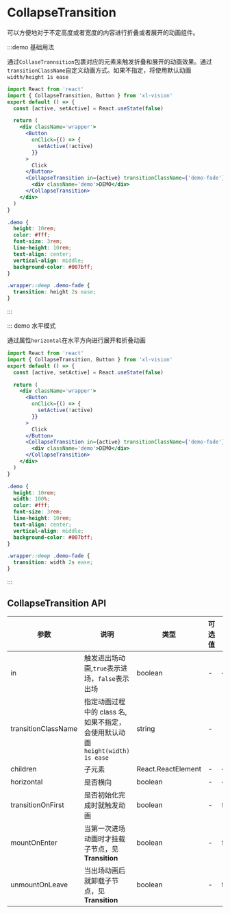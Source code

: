 # CollapseTransition

可以方便地对于不定高度或者宽度的内容进行折叠或者展开的动画组件。

:::demo 基础用法

通过`CollaseTrannsition`包裹对应的元素来触发折叠和展开的动画效果。通过`transitionClassName`自定义动画方式。如果不指定，将使用默认动画`width/height 1s ease`

```jsx
import React from 'react'
import { CollapseTransition, Button } from 'xl-vision'
export default () => {
  const [active, setActive] = React.useState(false)

  return (
    <div className='wrapper'>
      <Button
        onClick={() => {
          setActive(!active)
        }}
      >
        Click
      </Button>
      <CollapseTransition in={active} transitionClassName={'demo-fade'}>
        <div className='demo'>DEMO</div>
      </CollapseTransition>
    </div>
  )
}
```

```scss
.demo {
  height: 10rem;
  color: #fff;
  font-size: 3rem;
  line-height: 10rem;
  text-align: center;
  vertical-align: middle;
  background-color: #007bff;
}

.wrapper::deep .demo-fade {
  transition: height 2s ease;
}
```

:::

::: demo 水平模式

通过属性`horizontal`在水平方向进行展开和折叠动画

```jsx
import React from 'react'
import { CollapseTransition, Button } from 'xl-vision'
export default () => {
  const [active, setActive] = React.useState(false)

  return (
    <div className='wrapper'>
      <Button
        onClick={() => {
          setActive(!active)
        }}
      >
        Click
      </Button>
      <CollapseTransition in={active} transitionClassName={'demo-fade'} horizontal>
        <div className='demo'>DEMO</div>
      </CollapseTransition>
    </div>
  )
}
```

```scss
.demo {
  height: 10rem;
  width: 100%;
  color: #fff;
  font-size: 3rem;
  line-height: 10rem;
  text-align: center;
  vertical-align: middle;
  background-color: #007bff;
}

.wrapper::deep .demo-fade {
  transition: width 2s ease;
}
```

:::

## CollapseTransition API

| 参数 | 说明 | 类型 | 可选值 | 默认值 | 是否必填 |
| --- | --- | --- | --- | --- | --- |
| in | 触发进出场动画,`true`表示进场，`false`表示出场 | boolean | - | — | true |
| transitionClassName | 指定动画过程中的 class 名,如果不指定，会使用默认动画`height(width) 1s ease` | string | - | - | false |
| children | 子元素 | React.ReactElement | - | — | true |
| horizontal | 是否横向 | boolean | - | — | - |
| transitionOnFirst | 是否初始化完成时就触发动画 | boolean | - | false | false |
| mountOnEnter | 当第一次进场动画时才挂载子节点，见<Link to="Transition">**Transition**</Link> | boolean | - | false | false |
| unmountOnLeave | 当出场动画后就卸载子节点，见<Link to="Transition">**Transition**</Link> | boolean | - | false | false |

